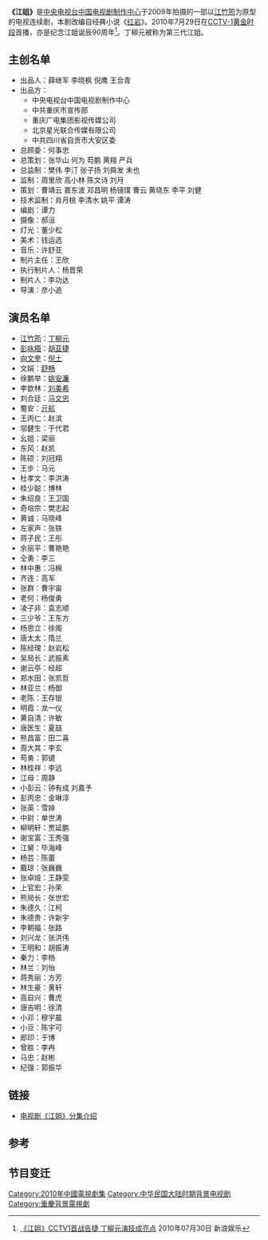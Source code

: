 {{电视节目信息框
| 名稱 = 江姐<br>Sister Jiang 
| 原名 = 
| 圖片 = Sister Jiang.jpg
| 圖說 = 海报
| 分類 = 革命剧、年代剧
| 原創者 = [[罗广斌|罗广斌]]、[[杨益言|杨益言]]
| 編劇 = 谭力、彭启羽 
| 導演 = 彦小追
| 演出 = [[丁柳元|丁柳元]]、[[舒畅_(演员)|舒畅]]<br>[[胡亚捷|胡亚捷]]、[[倪土|倪土]]
| 配音 = 
| 旁白 = 
| 主題曲 =《绣红旗》、《红梅赞》
| 片尾曲 =
| 作曲 = 羊鸣、姜春阳、金砂 
| 國家 = {{PRC}}
| 語言 = [[普通话|普通话]]
| 季數 = 
| 集數 = 30集
| 每集列表 = 
| 製片人 = 李功达
| 執行製片 = 杨晋荣
| 制作公司 =[[中国电视剧制作中心|中国电视剧制作中心]]
| 拍攝地 = {{CHN}}
| 攝像 = 
| 每集長 = 
| 頻道 ={{CHN}}[[中央电视台综合频道|中央电视台综合频道]]
| 電視網 = {{CHN}}[[中央电视台综合频道|中央电视台综合频道]]
| 視頻制式 = 
| 音頻制式 = 
| 開始 ={{start_date|2010|7|29}}
| 結束 ={{end_date|2010|8|12}}
| 先於 = 
| 後於 = 
| 相關劇集 = 
| 官方網站 =http://ent.sina.com.cn/f/v/jiangjie/
}}
{{NoteTA|G1=Show}}

'''《江姐》'''是[[中国中央电视台|中央电视台]][[中国电视剧制作中心|中国电视剧制作中心]]于2009年拍摄的一部以[[江竹筠|江竹筠]]为原型的电视连续剧，本剧改编自经典小说《[[红岩|红岩]]》。2010年7月29日在[[中国中央电视台综合频道|CCTV-1]][[黄金时段|黄金时段]]首播，亦是纪念江姐诞辰90周年<ref>[http://ent.sina.com.cn/v/m/2010-07-30/11483034867.shtml 《江姐》CCTV1首战告捷 丁柳元演技成亮点] {{Wayback|url=http://ent.sina.com.cn/v/m/2010-07-30/11483034867.shtml |date=20190609182819 }}2010年07月30日 新浪娱乐</ref>。丁柳元被称为第三代江姐。

== 主创名单 ==
* 出品人：薛继军 李晓枫 倪鹰 王合青
* 出品方：
** 中央电视台中国电视剧制作中心
** 中共重庆市宣传部
** 重庆广电集团影视传媒公司
** 北京星光联合传媒有限公司
** 中共四川省自贡市大安区委
* 总顾委：何事忠
* 总策划：张华山 何为 芶鹏 黄翔 严兵
* 总监制：樊伟 李汀 张子扬 刘舜发 未也
* 监制：周里欣 高小林 陈文诗 刘月
* 策划：曹靖云 嘉东波 邓昌明 杨镜璞 曹云 黄晓东 李平 刘健
* 技术监制：肖月桃 李清水 姚平 谭涛
* 编剧：谭力
* 摄像：郝洹
* 灯光：董少松
* 美术：钱运选
* 音乐：许舒亚
* 制片主任：王欣
* 执行制片人：杨晋荣
* 制片人：李功达
* 导演：彦小追

== 演员名单 ==
* [[江竹筠|江竹筠]]：[[丁柳元|丁柳元]]
* [[彭咏梧|彭咏梧]]：[[胡亚捷|胡亚捷]]
* [[向文奎|向文奎]]：[[倪土|倪土]]
* 文娟：[[舒畅_(演员)|舒畅]]
* 徐鹏举：[[姚安濂|姚安濂]]
* 李歆林：[[刘美希|刘美希]]
* 刘合廷：[[马文忠|马文忠]]
* 蜀安：[[亓航|亓航]]
* 王丙仁：赵滨
* 邬健生：于代君
* 幺姐：梁丽
* 东风：赵凯
* 陈硕：刘冠翔
* 王步：马元
* 杜孝文：李洪涛
* 桂少聪：博林
* 朱绍良：王卫国
* 奇培宗：樊志起
* 黄诚：马晓峰
* 左家声：张轶
* 蒋子民：王彤
* 余丽平：曹艳艳
* 仝勇：李三
* 林中惠：冯棉
* 齐连：高军
* 张群：曹宇宙
* 老何：杨俊勇
* 凌子非：袁志顺
* 三少爷：王东方
* 杨思立：徐阁
* 唐太太：隋兰
* 陈经理：赵岩松
* 吴局长：武振素
* 谢云亭：经超
* 郑水田：张凯哲
* 林亚兰：杨御
* 老陈：王存银
* 明霞：龙一仪
* 黄自清：许敏
* 唐医生：夏喆
* 熊昌富：田二喜
* 周大其：李玄
* 苟勇：郭键
* 林桂祥：李远
* 江母：周静
* 小彭云：钟有成  刘嘉予
* 彭丙忠：金琳淳
* 张英：雪婔
* 中尉：单世涛
* 柳明轩：贾延鹏
* 谢宝富：王秀强
* 江舅：毕海峰
* 杨芸：陈蕾
* 戴琼：张巍巍
* 张卓娅：王静雯
* 上官宏：孙荣
* 熊局长：张世宏
* 朱德久：江柯
* 朱德贵：许新宇
* 李朝福：张路
* 刘兴龙：张洪伟
* 王明和：胡振涛
* 秦力：李杨
* 林兰：刘怡
* 蒋秀丽：方芳
* 林生豪：黄轩
* 高自兴：曹虎
* 唐吉明：徐清
* 小邓：穆宇晨
* 小豆：陈宇可
* 郎印：于博
* 曾胜：李冉
* 马忠：赵彬
* 纪强：郭振华
== 链接 ==
* [http://ent.sina.com.cn/v/2010-07-23/19203027691.shtml 电视剧《江姐》分集介绍] {{Wayback|url=http://ent.sina.com.cn/v/2010-07-23/19203027691.shtml |date=20190608150439 }}

== 参考 ==
{{reflist}}

== 节目变迁 ==
{{電視節目的變遷
|電視台={{flagicon|China}}[[中国中央电视台综合频道|中国中央电视台综合频道]]
|播放檔次= [[黄金剧场|黄金剧场]] 周一到周日 20:00 - 22:00
|節目名稱=江姐<br>（2010.7.29 - 2010.8.12）
|上一節目=[[一路格桑花|一路格桑花]]<br>（2010.7.19 - 2010.7.28）
|下一節目=[[我的美丽人生|我的美丽人生]]<br>（2010.8.14 - 2010.8.29）
}}

{{央视一套电视剧}}

{{DEFAULTSORT:Jiang江}}
[[Category:2010年中國電視劇集|Category:2010年中國電視劇集]]
[[Category:中华民国大陆时期背景电视剧|Category:中华民国大陆时期背景电视剧]]
[[Category:重慶背景電視劇|Category:重慶背景電視劇]]